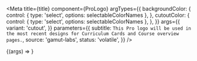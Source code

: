 

<Meta
  title={title}
  component={ProLogo}
  argTypes={{
    backgroundColor: {
      control: { type: 'select', options: selectableColorNames },
    },
    cutoutColor: {
      control: { type: 'select', options: selectableColorNames },
    },
  }}
  args={{
    variant: 'cutout',
  }}
  parameters={{
    subtitle: `This Pro logo will be used in the most recent designs for Curriculum Cards and Course overview pages.`,
    source: 'gamut-labs',
    status: 'volatile',
  }}
/>

<Canvas withSource="open">
  <Story name="ProLogo">{(args) => <ProLogo {...args} />}</Story>
</Canvas>

<Props story="ProLogo" />

